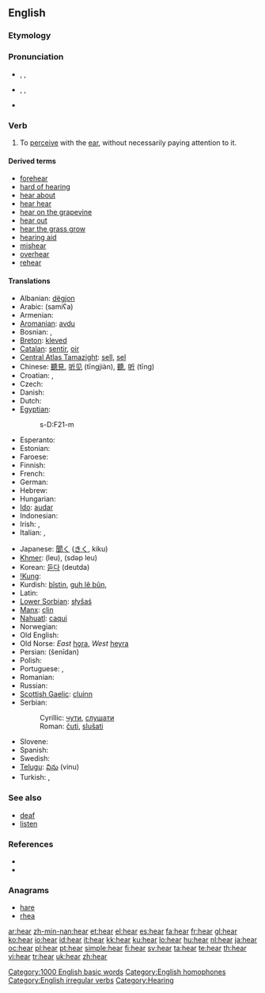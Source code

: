 {{wikipedia}}
==English==

{{rank|state|says|wife|309|hear|least|person|case}}

===Etymology===
{{etyl|ang}} {{term|hyran|hȳran|to hear|lang=ang}}

===Pronunciation===
* {{a|UK}} {{enPR|hēə(r)}}, {{IPA|/hɪə(ɹ)/}}, {{SAMPA|/hI@(r)/}}
*: {{audio|en-gb-hear.ogg|Audio (UK)}}
*: {{rhymes|ɪə(r)}}
* {{a|US}} {{enPR|hēr}}, {{IPA|/hiːɹ/}}, {{SAMPA|/hi:r/}}
*: {{audio|en-us-hear.ogg|Audio (US)}}
* {{homophones|here}}

===Verb===
{{en-verb|hears|hearing|heard}}

# To [[perceive]] with the [[ear]], without necessarily paying attention to it.

====Derived terms====
* [[forehear]]
* [[hard of hearing]]
* [[hear about]]
* [[hear hear]]
* [[hear on the grapevine]]
* [[hear out]]
* [[hear the grass grow]]
* [[hearing aid]]
* [[mishear]]
* [[overhear]]
* [[rehear]]

====Translations====
{{trans-top|To perceive with the ear}}
* Albanian: [[dëgjon]]
* Arabic: {{Arab|[[سمع]]}} (samiʕa)
* Armenian: {{t-|hy|լսել|tr=lsel|sc=Armn|xs=Armenian}}
* [[Aromanian]]: [[avdu]]
* Bosnian: {{t-|bs|čuti}}, {{t-|bs|slušati}}
* [[Breton]]: [[kleved]]
* [[Catalan]]: [[sentir]], [[oir]]
* [[Central Atlas Tamazight]]: [[sell#Central Atlas Tamazight|sell]], [[sel]]
* Chinese: [[聽見]], [[听见]] (tīngjiàn), [[聽]], [[听]] (tīng)
* Croatian: {{t-|hr|čuti}}, {{t-|hr|slušati}}
* Czech: {{t+|cs|slyšet}}
* Danish: {{t-|da|høre}}
* Dutch: {{t+|nl|horen}}
* [[Egyptian]]: {{tø|egy|sḏm|sc=Egyp}}
*: <hiero>s-D:F21-m</hiero>
* Esperanto: {{t-|eo|aŭdi|xs=Esperanto}}
* Estonian: {{t+|et|kuulma}}
* Faroese: {{t-|fo|hoyra|xs=Faroese}}
* Finnish: {{t+|fi|kuulla}}
* French: {{t+|fr|entendre}}
* German: {{t+|de|hören}}
* Hebrew: {{t+|he|שמע|sc=Hebr}}
* Hungarian: {{t+|hu|hall}}
* [[Ido]]: [[audar]]
* Indonesian: {{t+|id|dengar|xs=Indonesian}}
* Irish: {{t-|ga|clois|xs=Irish}}, {{t-|ga|cluin|xs=Irish}}
* Italian: {{t+|it|sentire}}, {{t+|it|udire}}
{{trans-mid}}
* Japanese: [[聞く]] ([[きく]], kiku)
* [[Khmer]]: {{Khmr|[[ឮ]]}} (leu),  {{Khmr|[[ស្ដាប់​ឮ]]}} (sdəp leu)
* Korean: [[듣다]] (deutda)
* [[!Kung]]: {{tø|knw|s'aː}}
* Kurdish: [[bîstin]], [[guh lê bûn]], {{ku-Arab|[[بیستن]]}}
* Latin: {{t-|la|audire}}
* [[Lower Sorbian]]: [[słyšaś]]
* [[Manx]]: [[clin]]
* [[Nahuatl]]: [[caqui]]
* Norwegian: {{t-|no|høre}}
* Old English: {{t-|ang|hyran|alt=hȳran|xs=Old English}}
* Old Norse: ''East'' [[hǫra]], ''West'' [[heyra]]
* Persian: {{fa-Arab|[[شنیدن]]}} (šenīdan)
* Polish: {{t+|pl|słyszeć}}
* Portuguese: {{t+|pt|ouvir}}, {{t+|pt|escutar}}
* Romanian: {{t+|ro|auzi}}
* Russian: {{t+|ru|слышать|tr=slýšat’|sc=Cyrl}}
* [[Scottish Gaelic]]: [[cluinn]]
* Serbian:
*: Cyrillic: [[чути]], [[слушати]]
*: Roman: [[čuti]], [[slušati]]
* Slovene: {{t+|sl|slišati}}
* Spanish: {{t+|es|oír}}
* Swedish: {{t+|sv|höra}}
* [[Telugu]]: [[విను]] (vinu)
* Turkish: {{t+|tr|duymak}}, {{t+|tr|işitmek}}
{{trans-bottom}}

===See also===
* [[deaf]]
* [[listen]]

===References===
* {{R:Century 1911}}
* {{R:Webster 1913}}

===Anagrams===
* [[hare]]
* [[rhea]]

[[Category:1000 English basic words]]
[[Category:English homophones]]
[[Category:English irregular verbs]]
[[Category:Hearing]]

[[ar:hear]]
[[zh-min-nan:hear]]
[[et:hear]]
[[el:hear]]
[[es:hear]]
[[fa:hear]]
[[fr:hear]]
[[gl:hear]]
[[ko:hear]]
[[io:hear]]
[[id:hear]]
[[it:hear]]
[[kk:hear]]
[[ku:hear]]
[[lo:hear]]
[[hu:hear]]
[[nl:hear]]
[[ja:hear]]
[[oc:hear]]
[[pl:hear]]
[[pt:hear]]
[[simple:hear]]
[[fi:hear]]
[[sv:hear]]
[[ta:hear]]
[[te:hear]]
[[th:hear]]
[[vi:hear]]
[[tr:hear]]
[[uk:hear]]
[[zh:hear]]